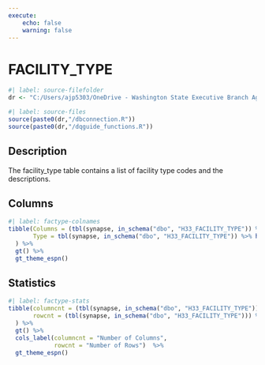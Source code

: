 ```yaml
---
execute:
    echo: false
    warning: false
---
```


# FACILITY_TYPE {.unnumbered}

```r
#| label: source-filefolder
dr <- "C:/Users/ajp5303/OneDrive - Washington State Executive Branch Agencies/source_scripts"
```

```r
#| label: source-files
source(paste0(dr,"/dbconnection.R"))
source(paste0(dr,"/dqguide_functions.R"))
```

## Description

The facility_type table contains a list of facility type codes and the descriptions.

## Columns

```r
#| label: factype-colnames
tibble(Columns = (tbl(synapse, in_schema("dbo", "H33_FACILITY_TYPE")) %>% colnames()),
       Type = tbl(synapse, in_schema("dbo", "H33_FACILITY_TYPE")) %>% head(1) %>% as_tibble() %>% sapply(class)
  ) %>%
  gt() %>%
  gt_theme_espn()
```

## Statistics

```r
#| label: factype-stats
tibble(columncnt = (tbl(synapse, in_schema("dbo", "H33_FACILITY_TYPE")) %>% ncol()),
       rowcnt = (tbl(synapse, in_schema("dbo", "H33_FACILITY_TYPE"))) %>% nrow2()
  ) %>%
  gt() %>%
  cols_label(columncnt = "Number of Columns",
             rowcnt = "Number of Rows")  %>%
  gt_theme_espn()
```
